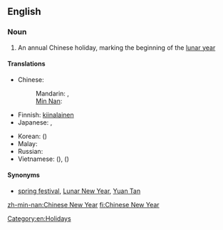 ==English==
{{wikipedia}}

===Noun===
{{en-noun|sg=[[Chinese]] [[New Year]]}}

# An annual Chinese holiday, marking the beginning of the [[lunar year]]

====Translations====
{{trans-top|a Chinese holiday}}
* Chinese:
*: Mandarin: {{t-|cmn|春節|sc=Hani}},  {{t-|cmn|春节|tr=chūnjié|sc=Hani}}
*: [[Min Nan]]: {{tø|nan|新正|tr=sin-chiaⁿ|sc=Hans}}
* Finnish: [[kiinalainen]] {{t|fi|uusivuosi}}
* Japanese: {{t|ja|旧正月|tr=きゅうしょうがつ, kyūshōgatsu}}, {{t+|ja|春節|tr=しゅんせつ, shunsetsu}}
{{trans-mid}}
* Korean: {{t|ko|춘절|tr=chunjeol}} ({{t+|ko|春節}})
* Malay: {{t|ms|Tahun Baru Cina}}
* Russian: {{t|ru|Китайский Новый год|m|tr=Kitájskij Nóvyj god}}
* Vietnamese: {{t|vi|Tết Nguyên Đán|xs=Vietnamese}} ({{t|vi|節元旦|sc=Hani|xs=Vietnamese}}), {{t|vi|Xuân tiết|xs=Vietnamese}} ({{t-|vi|春節|sc=Hani|xs=Vietnamese}})
{{trans-bottom}}

====Synonyms====
* [[spring festival]], [[Lunar New Year]], [[Yuan Tan]]

[[Category:en:Holidays]]

[[zh-min-nan:Chinese New Year]]
[[fi:Chinese New Year]]